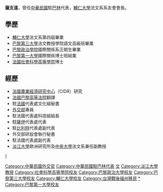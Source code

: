 '''薩支遠'''{{BD|?|?|||catidx=Sa薩}}，曾任[[中華民國|中華民國]]駐[[巴林|巴林]]代表，[[輔仁大學|輔仁大學]]法文系系友會會長。

== 學歷 ==
*[[輔仁大學|輔仁大學]]法文系第四屆畢業 
*[[巴黎第三大學|巴黎第三大學]]法文教授學院語文高級班畢業 
*[[巴黎政治學院|巴黎政治學院]]國際關係系正期生畢業 
*[[巴黎第一大學|巴黎第一大學]]國際關係博士班結業 
*[[法國|法國]][[社會科學高等學院|社會科學高等學院]]博士 

== 經歷 ==
*[[法國農業經濟研究中心|法國農業經濟研究中心]]（CIDR）研究 
*[[法國巴黎高等法院|法國巴黎高等法院]]翻譯 
*駐[[法國|法國]]代表處文化組秘書 
*[[外交部|外交部]]專員 
*駐法國代表處科技組組長 
*駐[[薩伊|薩伊]]代表處代表 
*駐[[比利時|比利時]]代表處副代表 
*外交部研設會執行秘書 
*駐法國代表處副代表 
*[[淡江大學|淡江大學]]歐洲研究所及[[中央大學|中央大學]]法文系兼任副教授 
 

{{DEFAULTSORT:C}}
[[Category:中華民國外交官|Category:中華民國外交官]]
[[Category:中華民國駐巴林代表|Category:中華民國駐巴林代表]]
[[Category:國立中央大學教授|文]]}
[[Category:淡江大學教授|Category:淡江大學教授]]
[[Category:社會科學高等學院校友|Category:社會科學高等學院校友]]
[[Category:巴黎政治大學校友|Category:巴黎政治大學校友]]
[[Category:巴黎第三大學校友|Category:巴黎第三大學校友]]
[[Category:輔仁大學校友|Category:輔仁大學校友]]
[[Category:台灣戰後福州移民|Category:台灣戰後福州移民]]
[[Category:雁门萨氏|*]]
[[Category:巴黎第一大學校友|Category:巴黎第一大學校友]]